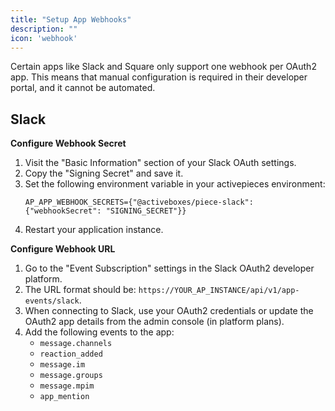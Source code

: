 ```yaml
---
title: "Setup App Webhooks"
description: ""
icon: 'webhook'
---
```


Certain apps like Slack and Square only support one webhook per OAuth2 app. This means that manual configuration is required in their developer portal, and it cannot be automated.

## Slack

**Configure Webhook Secret**

1. Visit the "Basic Information" section of your Slack OAuth settings.
2. Copy the "Signing Secret" and save it.
3. Set the following environment variable in your activepieces environment: 
    ```
    AP_APP_WEBHOOK_SECRETS={"@activeboxes/piece-slack": {"webhookSecret": "SIGNING_SECRET"}}
    ```
4. Restart your application instance.


**Configure Webhook URL**

1. Go to the "Event Subscription" settings in the Slack OAuth2 developer platform.
2. The URL format should be: `https://YOUR_AP_INSTANCE/api/v1/app-events/slack`.
3. When connecting to Slack, use your OAuth2 credentials or update the OAuth2 app details from the admin console (in platform plans).
4. Add the following events to the app:
    - `message.channels`
    - `reaction_added`
    - `message.im`
    - `message.groups`
    - `message.mpim`
    - `app_mention`
